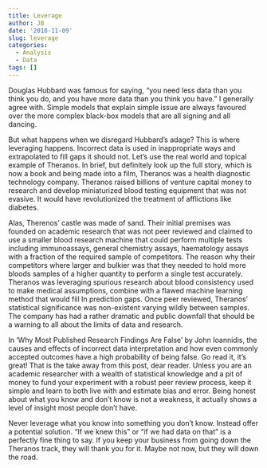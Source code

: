 ```yaml
---
title: Leverage
author: JB
date: '2018-11-09'
slug: leverage
categories:
  - Analysis
  - Data
tags: []
---
```


Douglas Hubbard was famous for saying, "you need less data than you think you do, and you have more data than you think you have." I generally agree with. Simple models that explain simple issue are always favoured over the more complex black-box models that are all signing and all dancing.

But what happens when we disregard Hubbard's adage? This is where leveraging happens. Incorrect data is used in inappropriate ways and extrapolated to fill gaps it should not. Let’s use the real world and topical example of Theranos. In brief, but definitely look up the full story, which is now a book and being made into a film, Theranos was a health diagnostic technology company. Theranos raised billions of venture capital money to research and develop miniaturized blood testing equipment that was not evasive. It would have revolutionized the treatment of afflictions like diabetes.

Alas, Therenos' castle was made of sand. Their initial premises was founded on academic research that was not peer reviewed and claimed to use a smaller blood research machine that could perform multiple tests including immunoassays, general chemistry assays, haematology assays with a fraction of the required sample of competitors. The reason why their competitors where larger and bulkier was that they needed to hold more bloods samples of a higher quantity to perform a single test accurately. Theranos was leveraging spurious research about blood consistency used to make medical assumptions, combine with a flawed machine learning method that would fill In prediction gaps. Once peer reviewed, Theranos' statistical significance was non-existent varying wildly between samples. The company has had a rather dramatic and public downfall that should be a warning to all about the limits of data and research.

In ‘Why Most Published Research Findings Are False’ by John Ioannidis, the causes and effects of incorrect data interpretation and how even commonly accepted outcomes have a high probability of being false. Go read it, it’s great! That is the take away from this post, dear reader. Unless you are an academic researcher with a wealth of statistical knowledge and a pit of money to fund your experiment with a robust peer review process, keep it simple and learn to both live with and estimate bias and error. Being honest about what you know and don't know is not a weakness, it actually shows a level of insight most people don't have.

Never leverage what you know into something you don't know. Instead offer a potential solution. "If we knew this" or "if we had data on that" is a perfectly fine thing to say. If you keep your business from going down the Theranos track, they will thank you for it. Maybe not now, but they will down the road.




